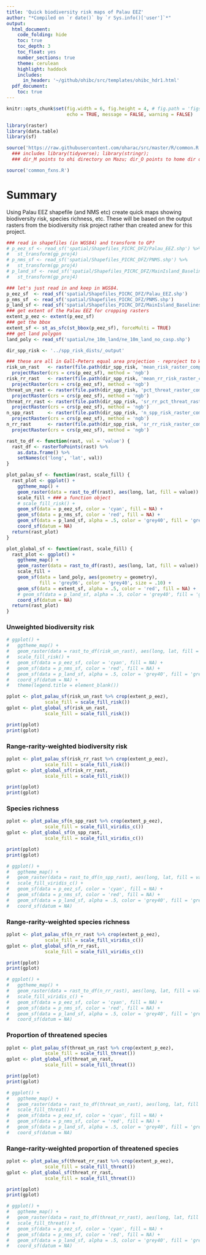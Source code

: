 ```yaml
---
title: 'Quick biodiversity risk maps of Palau EEZ'
author: "*Compiled on `r date()` by `r Sys.info()['user']`*"
output: 
  html_document:
    code_folding: hide
    toc: true
    toc_depth: 3
    toc_float: yes
    number_sections: true
    theme: cerulean
    highlight: haddock
    includes: 
      in_header: '~/github/ohibc/src/templates/ohibc_hdr1.html'
  pdf_document:
    toc: true
---
```


``` r

knitr::opts_chunk$set(fig.width = 6, fig.height = 4, # fig.path = 'figs/',
                      echo = TRUE, message = FALSE, warning = FALSE)

library(raster)
library(data.table)
library(sf)

source('https://raw.githubusercontent.com/oharac/src/master/R/common.R')
  ### includes library(tidyverse); library(stringr); 
  ### dir_M points to ohi directory on Mazu; dir_O points to home dir on Mazu

source('common_fxns.R')
```

# Summary

Using Palau EEZ shapefile (and NMS etc) create quick maps showing biodiversity risk, species richness, etc.  These will be based on the output rasters from the biodiversity risk project rather than created anew for this project.

```r
### read in shapefiles (in WGS84) and transform to GP?
# p_eez_sf <- read_sf('spatial/Shapefiles_PICRC_DFZ/Palau_EEZ.shp') %>%
#   st_transform(gp_proj4)
# p_nms_sf <- read_sf('spatial/Shapefiles_PICRC_DFZ/PNMS.shp') %>%
#   st_transform(gp_proj4)
# p_land_sf <- read_sf('spatial/Shapefiles_PICRC_DFZ/MainIsland_Baselines.shp') %>%
#   st_transform(gp_proj4)

### let's just read in and keep in WGS84.
p_eez_sf  <- read_sf('spatial/Shapefiles_PICRC_DFZ/Palau_EEZ.shp')
p_nms_sf  <- read_sf('spatial/Shapefiles_PICRC_DFZ/PNMS.shp')
p_land_sf <- read_sf('spatial/Shapefiles_PICRC_DFZ/MainIsland_Baselines.shp')
### get extent of the Palau EEZ for cropping rasters
extent_p_eez <- extent(p_eez_sf)
### get the bbox
extent_sf <- st_as_sfc(st_bbox(p_eez_sf), forceMulti = TRUE)
### get land polygon
land_poly <- read_sf('spatial/ne_10m_land/ne_10m_land_no_casp.shp')
```

```r

dir_spp_risk <- '../spp_risk_dists/_output'

### these are all in Gall-Peters equal area projection - reproject to WGS84...
risk_un_rast   <- raster(file.path(dir_spp_risk, 'mean_risk_raster_comp.tif')) %>%
  projectRaster(crs = crs(p_eez_sf), method = 'ngb')
risk_rr_rast   <- raster(file.path(dir_spp_risk, 'mean_rr_risk_raster_comp.tif')) %>%
  projectRaster(crs = crs(p_eez_sf), method = 'ngb')
threat_un_rast <- raster(file.path(dir_spp_risk, 'pct_threat_raster_comp.tif')) %>%
  projectRaster(crs = crs(p_eez_sf), method = 'ngb')
threat_rr_rast <- raster(file.path(dir_spp_risk, 'sr_rr_pct_threat_raster_comp.tif')) %>%
  projectRaster(crs = crs(p_eez_sf), method = 'ngb')
n_spp_rast     <- raster(file.path(dir_spp_risk, 'n_spp_risk_raster_comp.tif')) %>%
  projectRaster(crs = crs(p_eez_sf), method = 'ngb')
n_rr_rast      <- raster(file.path(dir_spp_risk, 'sr_rr_risk_raster_comp.tif')) %>%
  projectRaster(crs = crs(p_eez_sf), method = 'ngb')

```

```r
rast_to_df <- function(rast, val = 'value') {
  rast_df <- rasterToPoints(rast) %>%
    as.data.frame() %>%
    setNames(c('long', 'lat', val))
}

plot_palau_sf <- function(rast, scale_fill) {
  rast_plot <- ggplot() +
    ggtheme_map() +
    geom_raster(data = rast_to_df(rast), aes(long, lat, fill = value)) +
    scale_fill + ### a function object
    # scale_fill_risk() +
    geom_sf(data = p_eez_sf, color = 'cyan', fill = NA) +
    geom_sf(data = p_nms_sf, color = 'red', fill = NA) +
    geom_sf(data = p_land_sf, alpha = .5, color = 'grey40', fill = 'grey60') +
    coord_sf(datum = NA)
  return(rast_plot)
}

plot_global_sf <- function(rast, scale_fill) {
  rast_plot <- ggplot() +
    ggtheme_map() +
    geom_raster(data = rast_to_df(rast), aes(long, lat, fill = value)) +
    scale_fill +
    geom_sf(data = land_poly, aes(geometry = geometry), 
            fill = 'grey96', color = 'grey40', size = .10) +
    geom_sf(data = extent_sf, alpha = .5, color = 'red', fill = NA) +
    # geom_sf(data = p_land_sf, alpha = .5, color = 'grey40', fill = 'grey60') +
    coord_sf(datum = NA)
  return(rast_plot)
}


```

### Unweighted biodiversity risk

```r
# ggplot() +
#   ggtheme_map() +
#   geom_raster(data = rast_to_df(risk_un_rast), aes(long, lat, fill = value)) +
#   scale_fill_risk() +
#   geom_sf(data = p_eez_sf, color = 'cyan', fill = NA) +
#   geom_sf(data = p_nms_sf, color = 'red', fill = NA) +
#   geom_sf(data = p_land_sf, alpha = .5, color = 'grey40', fill = 'grey60') +
#   coord_sf(datum = NA) +
#   theme(legend.title = element_blank())

pplot <- plot_palau_sf(risk_un_rast %>% crop(extent_p_eez),
              scale_fill = scale_fill_risk())
gplot <- plot_global_sf(risk_un_rast,
              scale_fill = scale_fill_risk()) 

print(pplot)
print(gplot)
```

### Range-rarity-weighted biodiversity risk

```r
pplot <- plot_palau_sf(risk_rr_rast %>% crop(extent_p_eez),
              scale_fill = scale_fill_risk())
gplot <- plot_global_sf(risk_rr_rast,
              scale_fill = scale_fill_risk()) 

print(pplot)
print(gplot)

```

### Species richness

```r
pplot <- plot_palau_sf(n_spp_rast %>% crop(extent_p_eez),
              scale_fill = scale_fill_viridis_c())
gplot <- plot_global_sf(n_spp_rast,
              scale_fill = scale_fill_viridis_c()) 

print(pplot)
print(gplot)

# ggplot() +
#   ggtheme_map() +
#   geom_raster(data = rast_to_df(n_spp_rast), aes(long, lat, fill = value)) +
#   scale_fill_viridis_c() +
#   geom_sf(data = p_eez_sf, color = 'cyan', fill = NA) +
#   geom_sf(data = p_nms_sf, color = 'red', fill = NA) +
#   geom_sf(data = p_land_sf, alpha = .5, color = 'grey40', fill = 'grey60') +
#   coord_sf(datum = NA)
```

### Range-rarity-weighted species richness

```r
pplot <- plot_palau_sf(n_rr_rast %>% crop(extent_p_eez),
              scale_fill = scale_fill_viridis_c())
gplot <- plot_global_sf(n_rr_rast,
              scale_fill = scale_fill_viridis_c()) 

print(pplot)
print(gplot)

# ggplot() +
#   ggtheme_map() +
#   geom_raster(data = rast_to_df(n_rr_rast), aes(long, lat, fill = value)) +
#   scale_fill_viridis_c() +
#   geom_sf(data = p_eez_sf, color = 'cyan', fill = NA) +
#   geom_sf(data = p_nms_sf, color = 'red', fill = NA) +
#   geom_sf(data = p_land_sf, alpha = .5, color = 'grey40', fill = 'grey60') +
#   coord_sf(datum = NA)
```

### Proportion of threatened species

```r
pplot <- plot_palau_sf(threat_un_rast %>% crop(extent_p_eez),
              scale_fill = scale_fill_threat())
gplot <- plot_global_sf(threat_un_rast,
              scale_fill = scale_fill_threat()) 

print(pplot)
print(gplot)

# ggplot() +
#   ggtheme_map() +
#   geom_raster(data = rast_to_df(threat_un_rast), aes(long, lat, fill = value)) +
#   scale_fill_threat() +
#   geom_sf(data = p_eez_sf, color = 'cyan', fill = NA) +
#   geom_sf(data = p_nms_sf, color = 'red', fill = NA) +
#   geom_sf(data = p_land_sf, alpha = .5, color = 'grey40', fill = 'grey60') +
#   coord_sf(datum = NA)
```

### Range-rarity-weighted proportion of threatened species

```r
pplot <- plot_palau_sf(threat_rr_rast %>% crop(extent_p_eez),
              scale_fill = scale_fill_threat())
gplot <- plot_global_sf(threat_rr_rast,
              scale_fill = scale_fill_threat()) 

print(pplot)
print(gplot)

# ggplot() +
#   ggtheme_map() +
#   geom_raster(data = rast_to_df(threat_rr_rast), aes(long, lat, fill = value)) +
#   scale_fill_threat() +
#   geom_sf(data = p_eez_sf, color = 'cyan', fill = NA) +
#   geom_sf(data = p_nms_sf, color = 'red', fill = NA) +
#   geom_sf(data = p_land_sf, alpha = .5, color = 'grey40', fill = 'grey60') +
#   coord_sf(datum = NA)
```



